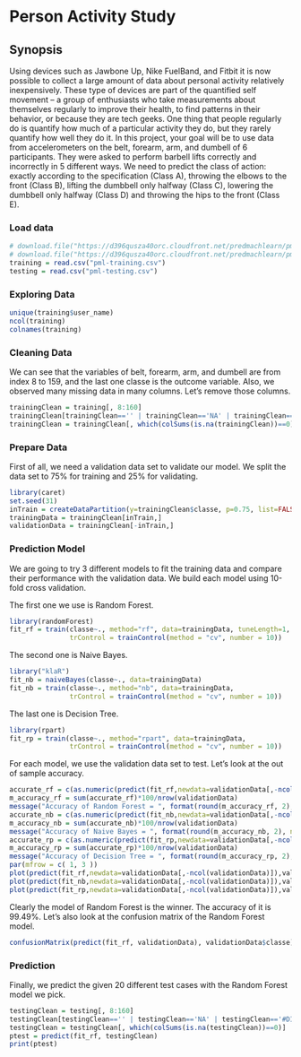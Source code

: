 Person Activity Study
========================================================

Synopsis
--------------------------------------------------------
Using devices such as Jawbone Up, Nike FuelBand, and Fitbit it is now possible to collect a large amount of data about personal activity relatively inexpensively. These type of devices are part of the quantified self movement – a group of enthusiasts who take measurements about themselves regularly to improve their health, to find patterns in their behavior, or because they are tech geeks. One thing that people regularly do is quantify how much of a particular activity they do, but they rarely quantify how well they do it. In this project, your goal will be to use data from accelerometers on the belt, forearm, arm, and dumbell of 6 participants. They were asked to perform barbell lifts correctly and incorrectly in 5 different ways. We need to predict the class of action: exactly according to the specification (Class A), throwing the elbows to the front (Class B), lifting the dumbbell only halfway (Class C), lowering the dumbbell only halfway (Class D) and throwing the hips to the front (Class E).

### Load data
```r
# download.file("https://d396qusza40orc.cloudfront.net/predmachlearn/pml-training.csv", "pml-training.csv", method="curl")
# download.file("https://d396qusza40orc.cloudfront.net/predmachlearn/pml-testing.csv", "pml-testing.csv", method="curl")
training = read.csv("pml-training.csv")
testing = read.csv("pml-testing.csv")
```

### Exploring Data
```r
unique(training$user_name)
ncol(training)
colnames(training)
```

### Cleaning Data
We can see that the variables of belt, forearm, arm, and dumbell are from index 8 to 159, and the last one classe is the outcome variable. Also, we observed many missing data in many columns. Let's remove those columns.
```r
trainingClean = training[, 8:160]
trainingClean[trainingClean=='' | trainingClean=='NA' | trainingClean=='#DIV/0!'] = NA
trainingClean = trainingClean[, which(colSums(is.na(trainingClean))==0)]
```

### Prepare Data
First of all, we need a validation data set to validate our model. We split the data set to 75% for training and 25% for validating.
```r
library(caret)
set.seed(31)
inTrain = createDataPartition(y=trainingClean$classe, p=0.75, list=FALSE)
trainingData = trainingClean[inTrain,]
validationData = trainingClean[-inTrain,]
```

### Prediction Model
We are going to try 3 different models to fit the training data and compare their performance with the validation data. We build each model using 10-fold cross validation.

The first one we use is Random Forest.
```r
library(randomForest)
fit_rf = train(classe~., method="rf", data=trainingData, tuneLength=1, ntree=25,
               trControl = trainControl(method = "cv", number = 10))
```

The second one is Naive Bayes.
```r
library("klaR")
fit_nb = naiveBayes(classe~., data=trainingData)
fit_nb = train(classe~., method="nb", data=trainingData,
               trControl = trainControl(method = "cv", number = 10))
```

The last one is Decision Tree.
```r
library(rpart)
fit_rp = train(classe~., method="rpart", data=trainingData,
               trControl = trainControl(method = "cv", number = 10))
```

For each model, we use the validation data set to test. Let's look at the out of sample accuracy.
```r
accurate_rf = c(as.numeric(predict(fit_rf,newdata=validationData[,-ncol(validationData)])==validationData$classe))
m_accuracy_rf = sum(accurate_rf)*100/nrow(validationData)
message("Accuracy of Random Forest = ", format(round(m_accuracy_rf, 2), nsmall=2),"%")
accurate_nb = c(as.numeric(predict(fit_nb,newdata=validationData[,-ncol(validationData)])==validationData$classe))
m_accuracy_nb = sum(accurate_nb)*100/nrow(validationData)
message("Accuracy of Naive Bayes = ", format(round(m_accuracy_nb, 2), nsmall=2),"%")
accurate_rp = c(as.numeric(predict(fit_rp,newdata=validationData[,-ncol(validationData)])==validationData$classe))
m_accuracy_rp = sum(accurate_rp)*100/nrow(validationData)
message("Accuracy of Decision Tree = ", format(round(m_accuracy_rp, 2), nsmall=2),"%")
par(mfrow = c( 1, 3 ))
plot(predict(fit_rf,newdata=validationData[,-ncol(validationData)]),validationData$classe, xlab="Validation", ylab="PredictionModel Set", main="Random Forest", col = c("black","red", "blue","green","yellow"))
plot(predict(fit_nb,newdata=validationData[,-ncol(validationData)]),validationData$classe, xlab="Validation", ylab="PredictionModel Set", main="Naive Bayes", col = c("black","red", "blue","green","yellow"))
plot(predict(fit_rp,newdata=validationData[,-ncol(validationData)]),validationData$classe, xlab="Validation", ylab="PredictionModel Set", main="Decision Tree", col = c("black","red", "blue","green","yellow"))
```

Clearly the model of Random Forest is the winner. The accuracy of it is 99.49%. Let's also look at the confusion matrix of the Random Forest model.
```r
confusionMatrix(predict(fit_rf, validationData), validationData$classe)
```

### Prediction
Finally, we predict the given 20 different test cases with the Random Forest model we pick.
```r
testingClean = testing[, 8:160]
testingClean[testingClean=='' | testingClean=='NA' | testingClean=='#DIV/0!'] = NA
testingClean = testingClean[, which(colSums(is.na(testingClean))==0)]
ptest = predict(fit_rf, testingClean)
print(ptest)
```